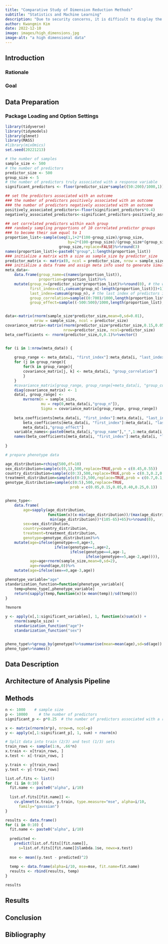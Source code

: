 ```yaml
---
title: "Comparative Study of Dimension Reduction Methods"
subtitle: "Statistics and Machine Learning"
description: "Due to security concerns, it is difficult to display the data used in this project. Therefore, we will generate fake data to reproduce and demonstrate a rough analysis pipeline."
author: Kwangmin Kim
date: 2022-12-10
image: images/high_dimensions.jpg
image-alt: "a high dimensional data"
---
```


## Introduction

### Rationale

### Goal

## Data Preparation

### Package Loading and Option Settings

```r

library(tidyverse)
library(tidymodels)
library(glmnet)
library(MASS)
#library(mixOmics)
set.seed(20221213) 

```

```r

# the number of samples
sample_size <- 500
# the number of predictors
predictor_size <- 500
group_size <- 5
# the number of predictors truly associated with a response variable
significant_predictors <- floor(predictor_size*sample((50:200)/1000,1)) 

## set the predictors associated with an outcome
### the number of predictors positively associated with an outcome
### the number of predictors negatively associated with an outcome
positively_associated_predictors<-floor(significant_predictors*0.4) 
negatively_associated_predictors<-significant_predictors-positively_associated_predictors 

## set correlated predictors within each group
### randomly sampling proportions of 10 correlated predictor groups 
### to become their sum equal to 1
proportion_list<-sample(seq(1,1+2*(100-group_size)/group_size,
                            by=2*(100-group_size)/(group_size*(group_size-1)))/100,
                        group_size,replace=FALSE)%>%round(3) 
names(proportion_list)<-paste0("group",1:length(proportion_list))
### initialize a matrix with a size as sample_size by predictor_size
predictor_matrix <- matrix(0, ncol = predictor_size, nrow = sample_size)
### initialize a data frame and assign meta info used to generate simulated data
meta_data<-
    data.frame(group_name=c(names(proportion_list)),
               proportion=proportion_list)%>%
    mutate(group_n=(predictor_size*proportion_list)%>%round(0), # the within-group number of predictors
           first_index=c(1,cumsum(group_n[-length(proportion_list)])+1), # the 1st index of predictors in each group
           last_index=cumsum(group_n), # the last index of predictors in each group
           group_correlation=sample((0:700)/1000,length(proportion_list),replace=TRUE), # correlation among the within-group predictors
           group_effect=sample((-500:500)/1000,length(proportion_list),replace=TRUE)); # effect of each group on an outcome variable


data<-matrix(rnorm(sample_size*predictor_size,mean=0,sd=0.01), 
             nrow = sample_size, ncol = predictor_size)
covariance_matrix<-matrix(rnorm(predictor_size*predictor_size,0.15,0.05),
                          nrow=predictor_size, ncol=predictor_size)
beta_coefficients <- rnorm(predictor_size,0,0.1)%>%vector()


for (i in 1:nrow(meta_data)) {
    
    group_range <- meta_data[i, "first_index"]:meta_data[i, "last_index"]
    for (j in group_range){
        for(k in group_range){
        covariance_matrix[j, k] <- meta_data[i, "group_correlation"]
        }
    }
    #covariance_matrix[group_range, group_range]+meta_data[i, "group_correlation"]    
    diag(covariance_matrix) <- 1
    data[, group_range] <- 
        mvrnorm(n = sample_size, 
                mu = rep(0,meta_data[i,"group_n"]),
                Sigma = covariance_matrix[group_range, group_range])
    
    beta_coefficients[meta_data[i, "first_index"]:meta_data[i, "last_index"]] <-
        beta_coefficients[meta_data[i, "first_index"]:meta_data[i, "last_index"]]+
        meta_data[i,"group_effect"]
    variable_names<-paste0(meta_data[i,"group_name"],"_",1:meta_data[i,"group_n"])
    names(beta_coefficients[meta_data[i, "first_index"]:meta_data[i, "last_index"]]) <- variable_names 
        
}


```

```r
# prepare phenotype data

age_distribution=rchisq(500,df=10)
sex_distribution=sample(c(0,1),500,replace=TRUE,prob = c(0.45,0.55))
country_distribution=sample(c(0:3),500,replace=TRUE,prob = c(0.3,0.2,0.2,0.3))
treatment_distribution=sample(c(0:2),500,replace=TRUE,prob = c(0.7,0.1,0.2))
genotype_distribution=sample(c(0:5),500,replace=TRUE,
                             prob = c(0.05,0.15,0.05,0.40,0.25,0.1))


pheno_type<-
    data.frame(
        age=sapply(age_distribution,
                   function(x)(x-min(age_distribution))/(max(age_distribution)-
                    min(age_distribution))*(105-65)+65)%>%round(0),
        sex=sex_distribution,
        country=country_distribution,
        treatment=treatment_distribution,
        genotype=genotype_distribution)%>%
    mutate(age=ifelse(genotype==0,age+3,
                      ifelse(genotype==1,age+2,
                             ifelse(genotype==4,age-1,
                                    ifelse(genotype==5,age-2,age)))),
           age=age+rnorm(sample_size,mean=0,sd=2),
           age=round(age,0))%>%
    mutate(age=ifelse(sex==0,age-3,age))

phenotype_variable="age"
standarization_function=function(phenotype_variable){
    temp=pheno_type[,phenotype_variable]
    return(sapply(temp,function(x)(x-mean(temp))/sd(temp)))
}
    
?mvnorm

y <- apply(x[,1:significant_variables], 1, function(x)sum(x)) + 
    rnorm(sample_size) + 
    standarization_function("age")+
    standarization_function("sex")


pheno_type%>%group_by(genotype)%>%summarise(mean=mean(age),sd=sd(age))
pheno_type%>%names()


```

## Data Description

## Architecture of Analysis Pipeline

## Methods

```r
n <- 1000    # sample size
p <- 10000     # the number of predictors
significant_p <- p*0.25  # the number of predictors associated with a response variable

x <- matrix(rnorm(n*p), nrow=n, ncol=p)
y <- apply(x[,1:significant_p], 1, sum) + rnorm(n)

# Split data into train (2/3) and test (1/3) sets
train_rows <- sample(1:n, .66*n)
x.train <- x[train_rows, ]
x.test <- x[-train_rows, ]

y.train <- y[train_rows]
y.test <- y[-train_rows]

list.of.fits <- list()
for (i in 0:10) {
  fit.name <- paste0("alpha", i/10)
  
  list.of.fits[[fit.name]] <-
    cv.glmnet(x.train, y.train, type.measure="mse", alpha=i/10, 
      family="gaussian")
}

results <- data.frame()
for (i in 0:10) {
  fit.name <- paste0("alpha", i/10)
  
  predicted <- 
    predict(list.of.fits[[fit.name]], 
      s=list.of.fits[[fit.name]]$lambda.1se, newx=x.test)
  
  mse <- mean((y.test - predicted)^2)
  
  temp <- data.frame(alpha=i/10, mse=mse, fit.name=fit.name)
  results <- rbind(results, temp)
}

results
```

## Results

## Conclusion

## Bibliography
